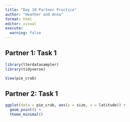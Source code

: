 ```yaml
---
title: "Day 10 Partner Practice"
author: "Heather and Anna"
format: html
editor: visual
execute: 
  warning: false
---
```


## Partner 1: Task 1

```r
library(lterdatasampler)
library(tidyverse)
```

```r
View(pie_crab)
```

## Partner 2: Task 1

```r
ggplot(data = pie_crab, aes(y = size, x = latitude)) +
  geom_point() +
  theme_minimal()
```
